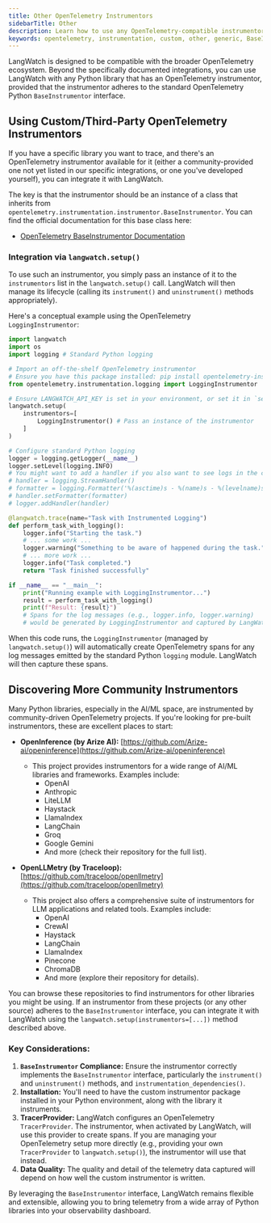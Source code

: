 ```yaml
---
title: Other OpenTelemetry Instrumentors
sidebarTitle: Other
description: Learn how to use any OpenTelemetry-compatible instrumentor with LangWatch.
keywords: opentelemetry, instrumentation, custom, other, generic, BaseInstrumentor, LangWatch, Python
---
```


LangWatch is designed to be compatible with the broader OpenTelemetry ecosystem. Beyond the specifically documented integrations, you can use LangWatch with any Python library that has an OpenTelemetry instrumentor, provided that the instrumentor adheres to the standard OpenTelemetry Python `BaseInstrumentor` interface.

## Using Custom/Third-Party OpenTelemetry Instrumentors

If you have a specific library you want to trace, and there's an OpenTelemetry instrumentor available for it (either a community-provided one not yet listed in our specific integrations, or one you've developed yourself), you can integrate it with LangWatch.

The key is that the instrumentor should be an instance of a class that inherits from `opentelemetry.instrumentation.instrumentor.BaseInstrumentor`. You can find the official documentation for this base class here:

- [OpenTelemetry BaseInstrumentor Documentation](https://opentelemetry-python-contrib.readthedocs.io/en/latest/instrumentation/base/instrumentor.html#opentelemetry.instrumentation.instrumentor.BaseInstrumentor)

### Integration via `langwatch.setup()`

To use such an instrumentor, you simply pass an instance of it to the `instrumentors` list in the `langwatch.setup()` call. LangWatch will then manage its lifecycle (calling its `instrument()` and `uninstrument()` methods appropriately).

Here's a conceptual example using the OpenTelemetry `LoggingInstrumentor`:

```python
import langwatch
import os
import logging # Standard Python logging

# Import an off-the-shelf OpenTelemetry instrumentor
# Ensure you have this package installed: pip install opentelemetry-instrumentation-logging
from opentelemetry.instrumentation.logging import LoggingInstrumentor

# Ensure LANGWATCH_API_KEY is set in your environment, or set it in `setup`
langwatch.setup(
    instrumentors=[
        LoggingInstrumentor() # Pass an instance of the instrumentor
    ]
)

# Configure standard Python logging
logger = logging.getLogger(__name__)
logger.setLevel(logging.INFO)
# You might want to add a handler if you also want to see logs in the console
# handler = logging.StreamHandler()
# formatter = logging.Formatter('%(asctime)s - %(name)s - %(levelname)s - %(message)s')
# handler.setFormatter(formatter)
# logger.addHandler(handler)

@langwatch.trace(name="Task with Instrumented Logging")
def perform_task_with_logging():
    logger.info("Starting the task.")
    # ... some work ...
    logger.warning("Something to be aware of happened during the task.")
    # ... more work ...
    logger.info("Task completed.")
    return "Task finished successfully"

if __name__ == "__main__":
    print("Running example with LoggingInstrumentor...")
    result = perform_task_with_logging()
    print(f"Result: {result}")
    # Spans for the log messages (e.g., logger.info, logger.warning)
    # would be generated by LoggingInstrumentor and captured by LangWatch.
```

When this code runs, the `LoggingInstrumentor` (managed by `langwatch.setup()`) will automatically create OpenTelemetry spans for any log messages emitted by the standard Python `logging` module. LangWatch will then capture these spans.

## Discovering More Community Instrumentors

Many Python libraries, especially in the AI/ML space, are instrumented by community-driven OpenTelemetry projects. If you're looking for pre-built instrumentors, these are excellent places to start:

*   **OpenInference (by Arize AI):** [https://github.com/Arize-ai/openinference](https://github.com/Arize-ai/openinference)
    *   This project provides instrumentors for a wide range of AI/ML libraries and frameworks. Examples include:
        *   OpenAI
        *   Anthropic
        *   LiteLLM
        *   Haystack
        *   LlamaIndex
        *   LangChain
        *   Groq
        *   Google Gemini
        *   And more (check their repository for the full list).

*   **OpenLLMetry (by Traceloop):** [https://github.com/traceloop/openllmetry](https://github.com/traceloop/openllmetry)
    *   This project also offers a comprehensive suite of instrumentors for LLM applications and related tools. Examples include:
        *   OpenAI
        *   CrewAI
        *   Haystack
        *   LangChain
        *   LlamaIndex
        *   Pinecone
        *   ChromaDB
        *   And more (explore their repository for details).

You can browse these repositories to find instrumentors for other libraries you might be using. If an instrumentor from these projects (or any other source) adheres to the `BaseInstrumentor` interface, you can integrate it with LangWatch using the `langwatch.setup(instrumentors=[...])` method described above.

### Key Considerations:

1.  **`BaseInstrumentor` Compliance:** Ensure the instrumentor correctly implements the `BaseInstrumentor` interface, particularly the `instrument()` and `uninstrument()` methods, and `instrumentation_dependencies()`.
2.  **Installation:** You'll need to have the custom instrumentor package installed in your Python environment, along with the library it instruments.
3.  **TracerProvider:** LangWatch configures an OpenTelemetry `TracerProvider`. The instrumentor, when activated by LangWatch, will use this provider to create spans. If you are managing your OpenTelemetry setup more directly (e.g., providing your own `TracerProvider` to `langwatch.setup()`), the instrumentor will use that instead.
4.  **Data Quality:** The quality and detail of the telemetry data captured will depend on how well the custom instrumentor is written.

By leveraging the `BaseInstrumentor` interface, LangWatch remains flexible and extensible, allowing you to bring telemetry from a wide array of Python libraries into your observability dashboard.
